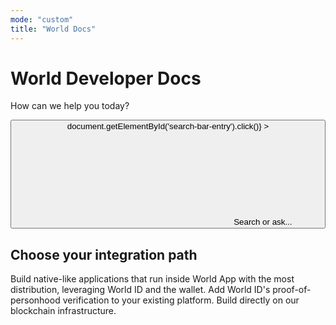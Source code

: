```yaml
---
mode: "custom"
title: "World Docs"
---
```


<div className="relative w-full flex items-center justify-center" style={{ height: '26rem', overflow: 'hidden'}}>
<div id="background-div" className="absolute inset-0 h-full bg-[#e7e5e1] dark:bg-[#2D2C2C] bg-cover bg-center"></div>

<div
  id="background-div"
  className="absolute inset-0 h-full bg-cover bg-center"
></div>

<div style={{ position: 'absolute', textAlign: 'center', padding: '0 1rem' }}>
  <h1
    className="text-5xl dark:text-white text-black font-bold w-full mt-12  mb-2"
  >
   World Developer Docs
  </h1>

   <p className="text-lg" style={{  fontWeight: '500' , maxWidth: '40rem', margin: '0 auto', marginTop: '0.5rem'}}>
      How can we help you today?
    </p>
    <div className="flex items-center justify-center" style={{ maxWidth: '800px', margin: '0 auto' }}>
      <button
        type="button"
        className="hidden w-full lg:flex items-center text-sm leading-6 py-4 pl-4 pr-4 text-gray-500 rounded-full"
        id="home-search-entry"
        style={{
          marginTop: '2rem',
          maxWidth: '40rem',
          background: '#FFF',
          boxShadow: '0px 1px 4px 0px rgba(8, 9, 10, 0.25), 0px 0px 0px 4px rgba(255, 255, 255, 0.20)',
          cursor: 'pointer',
          textAlign: 'left',
        }}
        onClick={()=> document.getElementById('search-bar-entry').click()}
      >
        <svg
          className="h-4 w-4 ml-1.5 flex-none bg-primary hover:bg-gray-600 dark:bg-primary-dark dark:hover:bg-white/70"
          style={{
          marginRight: '0.5rem',
          maskImage:
            'url("https://mintlify.b-cdn.net/v6.5.1/solid/magnifying-glass.svg")',
          maskRepeat: 'no-repeat',
          maskPosition: 'center center',
          }}
        />
        Search or ask...
      </button>
    </div>
  </div>
</div>
<div
  style={{marginTop: '1rem', marginBottom: '8rem', maxWidth: '70rem', marginLeft: 'auto',
  marginRight: 'auto', paddingLeft: '1.25rem',
  paddingRight: '1.25rem' }}
>
  <h2
    className="text-gray-900 dark:text-gray-200 mb-2 text-center"
    style={{
      fontSize: '2rem',
      fontWeight: '700',
    }}
  >
   Choose your integration path
  </h2>

<CardGroup cols={3}>
  <Card
    title="Mini Apps"
    icon="grid"
  >
    Build native-like applications that run inside World App with the most distribution, leveraging World ID and the wallet.
  </Card>
  <Card
    title="External Integrations"
    icon="link"
  >
    Add World ID's proof-of-personhood verification to your existing platform.
  </Card>
  <Card
    title="World Chain"
    icon="globe"
  >
   Build directly on our blockchain infrastructure.
  </Card>
</CardGroup>


<CardGroup cols={3}>
  <Card
    title="Create a Mini App"
    href="/mini-apps"
    img="https://docs.world.org/_next/image?url=%2Fimages%2Fdocs%2Fmini-apps-cover.png&w=384&q=75"
    cta="Learn More"
    />
  <Card
    title="External integrations"
    href="/world-id"
    img="https://docs.world.org/_next/image?url=%2Fimages%2Fdocs%2Fworld-id-cover.png&w=384&q=75"
    cta="Learn More"
  />
  <Card
    title="Integrate World Chain"
    href="/world-chain"
    img="https://docs.world.org/_next/image?url=%2Fimages%2Fdocs%2Fworldchain-cover.png&w=384&q=75"
    cta="Learn More"
  />
</CardGroup>
</div>

